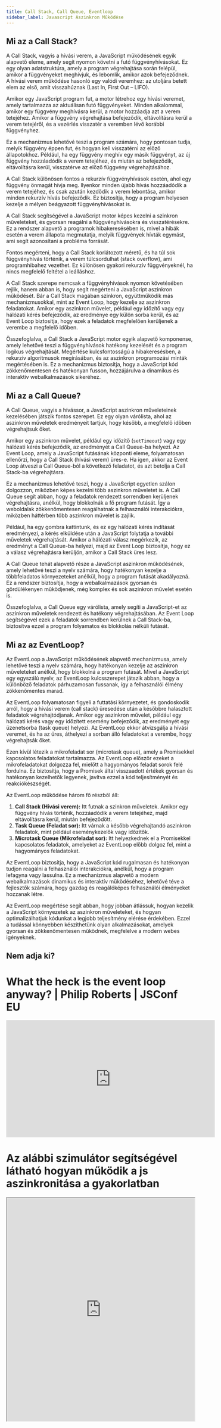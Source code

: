 ```yaml
---
title: Call Stack, Call Queue, Eventloop
sidebar_label: Javascript Aszinkron Működése
---
```


## Mi az a Call Stack?

A Call Stack, vagyis a hívási verem, a JavaScript működésének egyik alapvető eleme, amely segít nyomon követni a futó függvényhívásokat. Ez egy olyan adatstruktúra, amely a program végrehajtása során felépül, amikor a függvényeket meghívjuk, és lebomlik, amikor azok befejeződnek. A hívási verem működése hasonló egy valódi veremhez: az utoljára betett elem az első, amit visszahúznak (Last In, First Out – LIFO).

Amikor egy JavaScript program fut, a motor létrehoz egy hívási veremet, amely tartalmazza az aktuálisan futó függvényeket. Minden alkalommal, amikor egy függvény meghívásra kerül, a motor hozzáadja azt a verem tetejéhez. Amikor a függvény végrehajtása befejeződik, eltávolításra kerül a verem tetejéről, és a vezérlés visszatér a veremben lévő korábbi függvényhez.

Ez a mechanizmus lehetővé teszi a program számára, hogy pontosan tudja, melyik függvény éppen fut, és hogyan kell visszatérni az előző állapotokhoz. Például, ha egy függvény meghív egy másik függvényt, az új függvény hozzáadódik a verem tetejéhez, és miután az befejeződik, eltávolításra kerül, visszatérve az előző függvény végrehajtásához.

A Call Stack különösen fontos a rekurzív függvényhívások esetén, ahol egy függvény önmagát hívja meg. Ilyenkor minden újabb hívás hozzáadódik a verem tetejéhez, és csak azután kezdődik a verem lebontása, amikor minden rekurzív hívás befejeződik. Ez biztosítja, hogy a program helyesen kezelje a mélyen beágyazott függvényhívásokat is.

A Call Stack segítségével a JavaScript motor képes kezelni a szinkron műveleteket, és gyorsan reagálni a függvényhívásokra és visszatérésekre. Ez a rendszer alapvető a programok hibakeresésében is, mivel a hibák esetén a verem állapota megmutatja, melyik függvények hívták egymást, ami segít azonosítani a probléma forrását.

Fontos megérteni, hogy a Call Stack korlátozott méretű, és ha túl sok függvényhívás történik, a verem túlcsordulhat (stack overflow), ami programhibahez vezethet. Ez különösen gyakori rekurzív függvényeknél, ha nincs megfelelő feltétel a leálláshoz.

A Call Stack szerepe nemcsak a függvényhívások nyomon követésében rejlik, hanem abban is, hogy segít megérteni a JavaScript aszinkron működését. Bár a Call Stack magában szinkron, együttműködik más mechanizmusokkal, mint az Event Loop, hogy kezelje az aszinkron feladatokat. Amikor egy aszinkron művelet, például egy időzítő vagy egy hálózati kérés befejeződik, az eredménye egy külön sorba kerül, és az Event Loop biztosítja, hogy ezek a feladatok megfelelően kerüljenek a verembe a megfelelő időben.

Összefoglalva, a Call Stack a JavaScript motor egyik alapvető komponense, amely lehetővé teszi a függvényhívások hatékony kezelését és a program logikus végrehajtását. Megértése kulcsfontosságú a hibakeresésben, a rekurzív algoritmusok megírásában, és az aszinkron programozási minták megértésében is. Ez a mechanizmus biztosítja, hogy a JavaScript kód zökkenőmentesen és hatékonyan fusson, hozzájárulva a dinamikus és interaktív webalkalmazások sikeréhez.

## Mi az a Call Queue?

A Call Queue, vagyis a hívássor, a JavaScript aszinkron műveleteinek kezelésében játszik fontos szerepet. Ez egy olyan várólista, ahol az aszinkron műveletek eredményeit tartjuk, hogy később, a megfelelő időben végrehajtsuk őket.

Amikor egy aszinkron művelet, például egy időzítő (`setTimeout`) vagy egy hálózati kérés befejeződik, az eredményét a Call Queue-ba helyezi. Az Event Loop, amely a JavaScript futásának központi eleme, folyamatosan ellenőrzi, hogy a Call Stack (hívási verem) üres-e. Ha igen, akkor az Event Loop átveszi a Call Queue-ból a következő feladatot, és azt betolja a Call Stack-ba végrehajtásra.

Ez a mechanizmus lehetővé teszi, hogy a JavaScript egyetlen szálon dolgozzon, miközben képes kezelni több aszinkron műveletet is. A Call Queue segít abban, hogy a feladatok rendezett sorrendben kerüljenek végrehajtásra, anélkül, hogy blokkolnák a fő program futását. Így a weboldalak zökkenőmentesen reagálhatnak a felhasználói interakciókra, miközben háttérben több aszinkron művelet is zajlik.

Például, ha egy gombra kattintunk, és ez egy hálózati kérés indítását eredményezi, a kérés elküldése után a JavaScript folytatja a további műveletek végrehajtását. Amikor a hálózati válasz megérkezik, az eredményt a Call Queue-ba helyezi, majd az Event Loop biztosítja, hogy ez a válasz végrehajtásra kerüljön, amikor a Call Stack üres lesz.

A Call Queue tehát alapvető része a JavaScript aszinkron működésének, amely lehetővé teszi a nyelv számára, hogy hatékonyan kezelje a többfeladatos környezeteket anélkül, hogy a program futását akadályozná. Ez a rendszer biztosítja, hogy a webalkalmazások gyorsan és gördülékenyen működjenek, még komplex és sok aszinkron művelet esetén is.

Összefoglalva, a Call Queue egy várólista, amely segíti a JavaScript-et az aszinkron műveletek rendezett és hatékony végrehajtásában. Az Event Loop segítségével ezek a feladatok sorrendben kerülnek a Call Stack-ba, biztosítva ezzel a program folyamatos és blokkolás nélküli futását.

## Mi az az EventLoop?

Az EventLoop a JavaScript működésének alapvető mechanizmusa, amely lehetővé teszi a nyelv számára, hogy hatékonyan kezelje az aszinkron műveleteket anélkül, hogy blokkolná a program futását. Mivel a JavaScript egy egyszálú nyelv, az EventLoop kulcsszerepet játszik abban, hogy a különböző feladatok párhuzamosan fussanak, így a felhasználói élmény zökkenőmentes marad.

Az EventLoop folyamatosan figyeli a futtatási környezetet, és gondoskodik arról, hogy a hívási verem (call stack) üresedése után a későbbre halasztott feladatok végrehajtódjanak. Amikor egy aszinkron művelet, például egy hálózati kérés vagy egy időzített esemény befejeződik, az eredményét egy üzenetsorba (task queue) helyezi. Az EventLoop ekkor átvizsgálja a hívási veremet, és ha az üres, áthelyezi a sorban álló feladatokat a verembe, hogy végrehajtsák őket.

Ezen kívül létezik a mikrofeladat sor (microtask queue), amely a Promisekkel kapcsolatos feladatokat tartalmazza. Az EventLoop először ezeket a mikrofeladatokat dolgozza fel, mielőtt a hagyományos feladat sorok felé fordulna. Ez biztosítja, hogy a Promisek által visszaadott értékek gyorsan és hatékonyan kezelhetők legyenek, javítva ezzel a kód teljesítményét és reakciókészségét.

Az EventLoop működése három fő részből áll:
1. **Call Stack (Hívási verem):** Itt futnak a szinkron műveletek. Amikor egy függvény hívás történik, hozzáadódik a verem tetejéhez, majd eltávolításra kerül, miután befejeződött.
2. **Task Queue (Feladat sor):** Itt várnak a később végrehajtandó aszinkron feladatok, mint például eseménykezelők vagy időzítők.
3. **Microtask Queue (Mikrofeladat sor):** Itt helyezkednek el a Promisekkel kapcsolatos feladatok, amelyeket az EventLoop előbb dolgoz fel, mint a hagyományos feladatokat.

Az EventLoop biztosítja, hogy a JavaScript kód rugalmasan és hatékonyan tudjon reagálni a felhasználói interakciókra, anélkül, hogy a program lefagyna vagy lassulna. Ez a mechanizmus alapvető a modern webalkalmazások dinamikus és interaktív működéséhez, lehetővé téve a fejlesztők számára, hogy gazdag és reagálóképes felhasználói élményeket hozzanak létre.

Az EventLoop megértése segít abban, hogy jobban átlássuk, hogyan kezelik a JavaScript környezetek az aszinkron műveleteket, és hogyan optimalizálhatjuk kódunkat a legjobb teljesítmény elérése érdekében. Ezzel a tudással könnyebben készíthetünk olyan alkalmazásokat, amelyek gyorsan és zökkenőmentesen működnek, megfelelve a modern webes igényeknek.

## Nem adja ki?


# What the heck is the event loop anyway? | Philip Roberts | JSConf EU

<iframe
  width="560"
  height="315"
  src="https://www.youtube.com/embed/8aGhZQkoFbQ?si=KaN3hfvvtWt1tusk"
  title="YouTube videó lejátszó"
  frameborder="0"
  allow="accelerometer; autoplay; clipboard-write; encrypted-media; gyroscope; picture-in-picture"
  allowFullScreen
></iframe>

# Az alábbi szimulátor segítségével látható hogyan működik a js aszinkronitása a gyakorlatban

<iframe
  src="http://latentflip.com/loupe/?code=JC5vbignYnV0dG9uJywgJ2NsaWNrJywgZnVuY3Rpb24gb25DbGljaygpIHsKICAgIHNldFRpbWVvdXQoZnVuY3Rpb24gdGltZXIoKSB7CiAgICAgICAgY29uc29sZS5sb2coJ1lvdSBjbGlja2VkIHRoZSBidXR0b24hJyk7ICAgIAogICAgfSwgMjAwMCk7Cn0pOwoKY29uc29sZS5sb2coIkhpISIpOwoKc2V0VGltZW91dChmdW5jdGlvbiB0aW1lb3V0KCkgewogICAgY29uc29sZS5sb2coIkNsaWNrIHRoZSBidXR0b24hIik7Cn0sIDUwMDApOwoKY29uc29sZS5sb2coIldlbGNvbWUgdG8gbG91cGUuIik7!!!PGJ1dHRvbj5DbGljayBtZSE8L2J1dHRvbj4%3D"
  width="100%"
  height="600px"
  frameBorder="2"
  allowFullScreen
  style={{ backgroundColor: '#f0f0f0' }}
></iframe>
